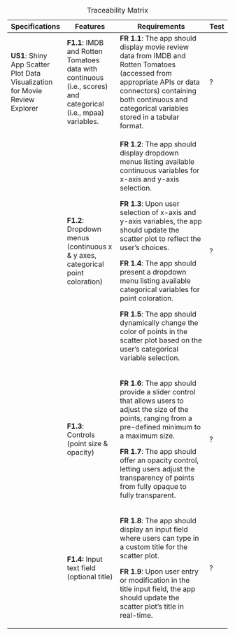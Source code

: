 ::: {style="font-size: 0.85em;"}
+------------------------------------------------------------------------------+----------------------------------------------------------------------------------------------------------------+-------------------------------------------------------------------------------------------------------------------------------------------------------------------------------------------------------------------------+-----------+
| Specifications                                                               | Features                                                                                                       | Requirements                                                                                                                                                                                                            | Test      |
+==============================================================================+================================================================================================================+=========================================================================================================================================================================================================================+===========+
| **US1**: Shiny App Scatter Plot Data Visualization for Movie Review Explorer | **F1.1**: IMDB and Rotten Tomatoes data with continuous (i.e., scores) and categorical (i.e., mpaa) variables. | **FR 1.1**: The app should display movie review data from IMDB and Rotten Tomatoes (accessed from appropriate APIs or data connectors) containing both continuous and categorical variables stored in a tabular format. | ?         |
+------------------------------------------------------------------------------+----------------------------------------------------------------------------------------------------------------+-------------------------------------------------------------------------------------------------------------------------------------------------------------------------------------------------------------------------+-----------+
|                                                                              | **F1.2**: Dropdown menus (continuous x & y axes, categorical point coloration)                                 | **FR 1.2**: The app should display dropdown menus listing available continuous variables for x-axis and y-axis selection.                                                                                               | ?         |
|                                                                              |                                                                                                                |                                                                                                                                                                                                                         |           |
|                                                                              |                                                                                                                | **FR 1.3**: Upon user selection of x-axis and y-axis variables, the app should update the scatter plot to reflect the user's choices.                                                                                   |           |
|                                                                              |                                                                                                                |                                                                                                                                                                                                                         |           |
|                                                                              |                                                                                                                | **FR 1.4**: The app should present a dropdown menu listing available categorical variables for point coloration.                                                                                                        |           |
|                                                                              |                                                                                                                |                                                                                                                                                                                                                         |           |
|                                                                              |                                                                                                                | **FR 1.5**: The app should dynamically change the color of points in the scatter plot based on the user's categorical variable selection.                                                                               |           |
+------------------------------------------------------------------------------+----------------------------------------------------------------------------------------------------------------+-------------------------------------------------------------------------------------------------------------------------------------------------------------------------------------------------------------------------+-----------+
|                                                                              | **F1.3**: Controls (point size & opacity)                                                                      | **FR 1.6**: The app should provide a slider control that allows users to adjust the size of the points, ranging from a pre-defined minimum to a maximum size.                                                           | ?         |
|                                                                              |                                                                                                                |                                                                                                                                                                                                                         |           |
|                                                                              |                                                                                                                | **FR 1.7**: The app should offer an opacity control, letting users adjust the transparency of points from fully opaque to fully transparent.                                                                            |           |
+------------------------------------------------------------------------------+----------------------------------------------------------------------------------------------------------------+-------------------------------------------------------------------------------------------------------------------------------------------------------------------------------------------------------------------------+-----------+
|                                                                              | **F1.4:** Input text field (optional title)                                                                    | **FR 1.8**: The app should display an input field where users can type in a custom title for the scatter plot.                                                                                                          | ?         |
|                                                                              |                                                                                                                |                                                                                                                                                                                                                         |           |
|                                                                              |                                                                                                                | **FR 1.9**: Upon user entry or modification in the title input field, the app should update the scatter plot's title in real-time.                                                                                      |           |
+------------------------------------------------------------------------------+----------------------------------------------------------------------------------------------------------------+-------------------------------------------------------------------------------------------------------------------------------------------------------------------------------------------------------------------------+-----------+

: Traceability Matrix
:::
